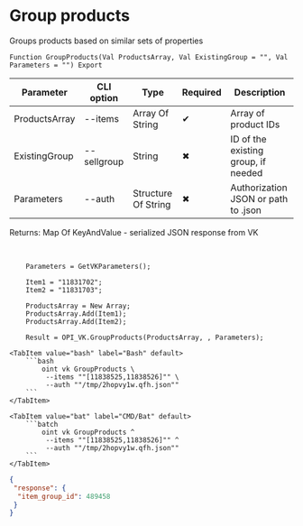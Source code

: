 ﻿---
sidebar_position: 7
description: Group products and other functions to work with VK in the Open Integration Package, a free open-source integration library for 1C:Enterprise 8, OneScript and CLI
keywords: [1C, 1С, 1С:Enterprise, 1С:Enterprise 8.3, API, Integration, Services, Exchange, OneScript, CLI, VK]
---


# Group products
 Groups products based on similar sets of properties



`Function GroupProducts(Val ProductsArray, Val ExistingGroup = "", Val Parameters = "") Export`

  | Parameter | CLI option | Type | Required | Description |
  |-|-|-|-|-|
  | ProductsArray | --items | Array Of String | &#x2714; | Array of product IDs |
  | ExistingGroup | --sellgroup | String | &#x2716; | ID of the existing group, if needed |
  | Parameters | --auth | Structure Of String | &#x2716; | Authorization JSON or path to .json |

  
  Returns:  Map Of KeyAndValue - serialized JSON response from VK

<br/>




```bsl title="1C:Enterprise/OneScript code example"
    Parameters = GetVKParameters();

    Item1 = "11831702";
    Item2 = "11831703";

    ProductsArray = New Array;
    ProductsArray.Add(Item1);
    ProductsArray.Add(Item2);

    Result = OPI_VK.GroupProducts(ProductsArray, , Parameters);
```
 

 <Tabs>
  
    <TabItem value="bash" label="Bash" default>
        ```bash
            oint vk GroupProducts \
             --items ""[11838525,11838526]"" \
             --auth ""/tmp/2hopvy1w.qfh.json""
        ```
    </TabItem>
  
    <TabItem value="bat" label="CMD/Bat" default>
        ```batch
            oint vk GroupProducts ^
             --items ""[11838525,11838526]"" ^
             --auth ""/tmp/2hopvy1w.qfh.json""
        ```
    </TabItem>
</Tabs>


```json title="Result"
{
 "response": {
  "item_group_id": 489458
 }
}
```
